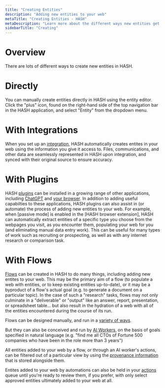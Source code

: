 ```yaml
---
title: "Creating Entities"
description: "Adding new entities to your web"
metaTitle: "Creating Entities - HASH"
metaDescription: "Learn more about the different ways new entities get created in HASH and which ones are best-suited to your case"
sidebarTitle: "Creating"
---
```


# Overview

There are lots of different ways to create new entities in HASH.

# Directly

You can manually create entities directly in HASH using the entity editor. Click the "plus" icon, found on the right-hand side of the top navigation bar in the HASH application, and select "Entity" from the dropdown menu.

# With Integrations

When you set up an [integration](/guide/integrations), HASH automatically creates entites in your web using the information you give it access to. Files, communications, and other data are seamlessly represented in HASH upon integration, and synced with their original source to ensure accuracy.

# With Plugins

HASH [plugins](/guide/plugins) can be installed in a growing range of other applications, including [ChatGPT](/guide/plugins#hashgpt) and [your browser](/guide/plugins#browsers). In addition to adding useful capabilties to these applications, HASH plugins can also assist in (or automate) the process of adding new entities to your web. For example, when [passive mode] is enabled in the [HASH browser extension], HASH can automatically extract entities of a specific type you choose from the webpages you visit, as you encounter them, populating your web for you (and eliminating manual data entry work). This can be useful for many types of work such as recruiting or prospecting, as well as with any internet research or comparison task.

# With Flows

[Flows](/guide/flows) can be created in HASH to do many things, including adding new entites to your web. This may be the primary aim of a flow (to populate a web with entities, or to keep existing entities up-to-date), or it may be a byproduct of a flow's actual goal (e.g. to generate a document on a particular topic). In the case of such a "research" tasks, flows may not only culminate in a "deliverable" or "output" like an answer, report, presentation, or spreadsheet table... but also result in the hydration of a web with all of the entities encountered during the course of its run.

Flows can be designed manually, and run in a [variety of ways](/guide/flows#runs).

But they can also be conceived and run by [AI Workers](/guide/ai/workers), on the basis of goals specified in natural language (e.g. "find me all CTOs of Fortune 500 companies who have been in the role more than 3 years")

All entities added to your web by a flow, or through an AI worker's actions, can be filtered out of a particular view by using the [provenance information](/guide/webs/history) that is stored alongside them.

Entites added to your web by automations can also be held in your [actions](/guide/flows/actions) queue until you're ready to review them, if you prefer, with only select approved entities ultimately added to your web at all.